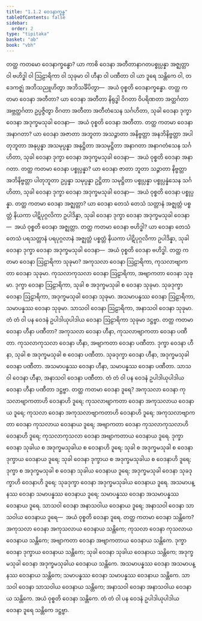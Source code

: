 ```yaml
---
title: "1.1.2 ဝေဒနာက္ခန္ဓ"
tableOfContents: false
sidebar:
  order: 2
type: "tipitaka"
basket: "ab"
book: "vbh"
---
```



<DynamicBreadcrumb />

<Division number="8" book="vbh">

<Paragraph number="15" book="vbh">
တတ္ထ ကတမော ဝေဒနာက္ခန္ဓော? ယာ ကာစိ ဝေဒနာ အတီတာနာဂတပစ္စုပ္ပန္နာ အဇ္ဈတ္တာ ဝါ ဗဟိဒ္ဓါ ဝါ ဩဠာရိကာ ဝါ သုခုမာ ဝါ ဟီနာ ဝါ ပဏီတာ ဝါ ယာ ဒူရေ သန္တိကေ ဝါ, တဒေကဇ္ဈံ အဘိသညူဟိတွာ အဘိသင်္ခိပိတွာ—  အယံ ဝုစ္စတိ ဝေဒနာက္ခန္ဓော.
</Paragraph>

</Division>
<Division number="9" book="vbh">

<Paragraph number="16" book="vbh">
တတ္ထ ကတမာ ဝေဒနာ အတီတာ? ယာ ဝေဒနာ အတီတာ နိရုဒ္ဓါ ဝိဂတာ ဝိပရိဏတာ အတ္ထင်္ဂတာ အဗ္ဘတ္ထင်္ဂတာ ဥပ္ပဇ္ဇိတွာ ဝိဂတာ အတီတာ အတီတံသေန သင်္ဂဟိတာ, သုခါ ဝေဒနာ ဒုက္ခာ ဝေဒနာ အဒုက္ခမသုခါ ဝေဒနာ—  အယံ ဝုစ္စတိ ဝေဒနာ အတီတာ.
</Paragraph>

<Paragraph number="17" book="vbh">
တတ္ထ ကတမာ ဝေဒနာ အနာဂတာ? ယာ ဝေဒနာ အဇာတာ အဘူတာ အသဉ္ဇာတာ အနိဗ္ဗတ္တာ အနဘိနိဗ္ဗတ္တာ အပါတုဘူတာ အနုပ္ပန္နာ အသမုပ္ပန္နာ အနုဋ္ဌိတာ အသမုဋ္ဌိတာ အနာဂတာ အနာဂတံသေန သင်္ဂဟိတာ, သုခါ ဝေဒနာ ဒုက္ခာ ဝေဒနာ အဒုက္ခမသုခါ ဝေဒနာ—  အယံ ဝုစ္စတိ ဝေဒနာ အနာဂတာ.
</Paragraph>

<Paragraph number="18" book="vbh">
တတ္ထ ကတမာ ဝေဒနာ ပစ္စုပ္ပန္နာ? ယာ ဝေဒနာ ဇာတာ ဘူတာ သဉ္ဇာတာ နိဗ္ဗတ္တာ အဘိနိဗ္ဗတ္တာ ပါတုဘူတာ ဥပ္ပန္နာ သမုပ္ပန္နာ ဥဋ္ဌိတာ သမုဋ္ဌိတာ ပစ္စုပ္ပန္နာ ပစ္စုပ္ပန္နံသေန သင်္ဂဟိတာ, သုခါ ဝေဒနာ ဒုက္ခာ ဝေဒနာ အဒုက္ခမသုခါ ဝေဒနာ—  အယံ ဝုစ္စတိ ဝေဒနာ ပစ္စုပ္ပန္နာ.
</Paragraph>

</Division>
<Division number="10" book="vbh">

<Paragraph number="19" book="vbh">
တတ္ထ ကတမာ ဝေဒနာ အဇ္ဈတ္တာ? ယာ ဝေဒနာ တေသံ တေသံ သတ္တာနံ အဇ္ဈတ္တံ ပစ္စတ္တံ နိယကာ ပါဋိပုဂ္ဂလိကာ ဥပါဒိန္နာ, သုခါ ဝေဒနာ ဒုက္ခာ ဝေဒနာ အဒုက္ခမသုခါ ဝေဒနာ—  အယံ ဝုစ္စတိ ဝေဒနာ အဇ္ဈတ္တာ.
</Paragraph>

<Paragraph number="20" book="vbh">
တတ္ထ ကတမာ ဝေဒနာ ဗဟိဒ္ဓါ? ယာ ဝေဒနာ တေသံ တေသံ ပရသတ္တာနံ ပရပုဂ္ဂလာနံ အဇ္ဈတ္တံ ပစ္စတ္တံ နိယကာ ပါဋိပုဂ္ဂလိကာ ဥပါဒိန္နာ, သုခါ ဝေဒနာ ဒုက္ခာ ဝေဒနာ အဒုက္ခမသုခါ ဝေဒနာ—  အယံ ဝုစ္စတိ ဝေဒနာ ဗဟိဒ္ဓါ.
</Paragraph>

</Division>
<Division number="11" book="vbh">

<Paragraph number="21" book="vbh">
တတ္ထ ကတမာ ဝေဒနာ ဩဠာရိကာ သုခုမာ? အကုသလာ ဝေဒနာ ဩဠာရိကာ, ကုသလာဗျာကတာ ဝေဒနာ သုခုမာ. ကုသလာကုသလာ ဝေဒနာ ဩဠာရိကာ, အဗျာကတာ ဝေဒနာ သုခုမာ. ဒုက္ခာ ဝေဒနာ ဩဠာရိကာ, သုခါ စ အဒုက္ခမသုခါ စ ဝေဒနာ သုခုမာ. သုခဒုက္ခာ ဝေဒနာ ဩဠာရိကာ, အဒုက္ခမသုခါ ဝေဒနာ သုခုမာ. အသမာပန္နဿ ဝေဒနာ ဩဠာရိကာ, သမာပန္နဿ ဝေဒနာ သုခုမာ. သာသဝါ ဝေဒနာ ဩဠာရိကာ, အနာသဝါ ဝေဒနာ သုခုမာ. တံ တံ ဝါ ပန ဝေဒနံ ဥပါဒါယုပါဒါယ ဝေဒနာ ဩဠာရိကာ သုခုမာ ဒဋ္ဌဗ္ဗာ.
</Paragraph>

</Division>
<Division number="12" book="vbh">

<Paragraph number="22" book="vbh">
တတ္ထ ကတမာ ဝေဒနာ ဟီနာ ပဏီတာ? အကုသလာ ဝေဒနာ ဟီနာ, ကုသလာဗျာကတာ ဝေဒနာ ပဏီတာ. ကုသလာကုသလာ ဝေဒနာ ဟီနာ, အဗျာကတာ ဝေဒနာ ပဏီတာ. ဒုက္ခာ ဝေဒနာ ဟီနာ, သုခါ စ အဒုက္ခမသုခါ စ ဝေဒနာ ပဏီတာ. သုခဒုက္ခာ ဝေဒနာ ဟီနာ, အဒုက္ခမသုခါ ဝေဒနာ ပဏီတာ. အသမာပန္နဿ ဝေဒနာ ဟီနာ, သမာပန္နဿ ဝေဒနာ ပဏီတာ. သာသဝါ ဝေဒနာ ဟီနာ, အနာသဝါ ဝေဒနာ ပဏီတာ. တံ တံ ဝါ ပန ဝေဒနံ ဥပါဒါယုပါဒါယ ဝေဒနာ ဟီနာ ပဏီတာ ဒဋ္ဌဗ္ဗာ.
</Paragraph>

</Division>
<Division number="13" book="vbh">

<Paragraph number="23" book="vbh">
တတ္ထ ကတမာ ဝေဒနာ ဒူရေ? အကုသလာ ဝေဒနာ ကုသလာဗျာကတာဟိ ဝေဒနာဟိ ဒူရေ; ကုသလာဗျာကတာ ဝေဒနာ အကုသလာယ ဝေဒနာယ ဒူရေ; ကုသလာ ဝေဒနာ အကုသလာဗျာကတာဟိ ဝေဒနာဟိ ဒူရေ; အကုသလာဗျာကတာ ဝေဒနာ ကုသလာယ ဝေဒနာယ ဒူရေ; အဗျာကတာ ဝေဒနာ ကုသလာကုသလာဟိ ဝေဒနာဟိ ဒူရေ; ကုသလာကုသလာ ဝေဒနာ အဗျာကတာယ ဝေဒနာယ ဒူရေ. ဒုက္ခာ ဝေဒနာ သုခါယ စ အဒုက္ခမသုခါယ စ ဝေဒနာဟိ ဒူရေ; သုခါ စ အဒုက္ခမသုခါ စ ဝေဒနာ ဒုက္ခာယ ဝေဒနာယ ဒူရေ; သုခါ ဝေဒနာ ဒုက္ခာယ စ အဒုက္ခမသုခါယ စ ဝေဒနာဟိ ဒူရေ; ဒုက္ခာ စ အဒုက္ခမသုခါ စ ဝေဒနာ သုခါယ ဝေဒနာယ ဒူရေ; အဒုက္ခမသုခါ ဝေဒနာ သုခဒုက္ခာဟိ ဝေဒနာဟိ ဒူရေ; သုခဒုက္ခာ ဝေဒနာ အဒုက္ခမသုခါယ ဝေဒနာယ ဒူရေ. အသမာပန္နဿ ဝေဒနာ သမာပန္နဿ ဝေဒနာယ ဒူရေ; သမာပန္နဿ ဝေဒနာ အသမာပန္နဿ ဝေဒနာယ ဒူရေ. သာသဝါ ဝေဒနာ အနာသဝါယ ဝေဒနာယ ဒူရေ; အနာသဝါ ဝေဒနာ သာသဝါယ ဝေဒနာယ ဒူရေ—  အယံ ဝုစ္စတိ ဝေဒနာ ဒူရေ.
</Paragraph>

<Paragraph number="24" book="vbh">
တတ္ထ ကတမာ ဝေဒနာ သန္တိကေ? အကုသလာ ဝေဒနာ အကုသလာယ ဝေဒနာယ သန္တိကေ; ကုသလာ ဝေဒနာ ကုသလာယ ဝေဒနာယ သန္တိကေ; အဗျာကတာ ဝေဒနာ အဗျာကတာယ ဝေဒနာယ သန္တိကေ. ဒုက္ခာ ဝေဒနာ ဒုက္ခာယ ဝေဒနာယ သန္တိကေ; သုခါ ဝေဒနာ သုခါယ ဝေဒနာယ သန္တိကေ; အဒုက္ခမသုခါ ဝေဒနာ အဒုက္ခမသုခါယ ဝေဒနာယ သန္တိကေ. အသမာပန္နဿ ဝေဒနာ အသမာပန္နဿ ဝေဒနာယ သန္တိကေ; သမာပန္နဿ ဝေဒနာ သမာပန္နဿ ဝေဒနာယ သန္တိကေ. သာသဝါ ဝေဒနာ သာသဝါယ ဝေဒနာယ သန္တိကေ; အနာသဝါ ဝေဒနာ အနာသဝါယ ဝေဒနာယ သန္တိကေ. အယံ ဝုစ္စတိ ဝေဒနာ သန္တိကေ. တံ တံ ဝါ ပန ဝေဒနံ ဥပါဒါယုပါဒါယ ဝေဒနာ ဒူရေ သန္တိကေ ဒဋ္ဌဗ္ဗာ.
</Paragraph>
</Division>